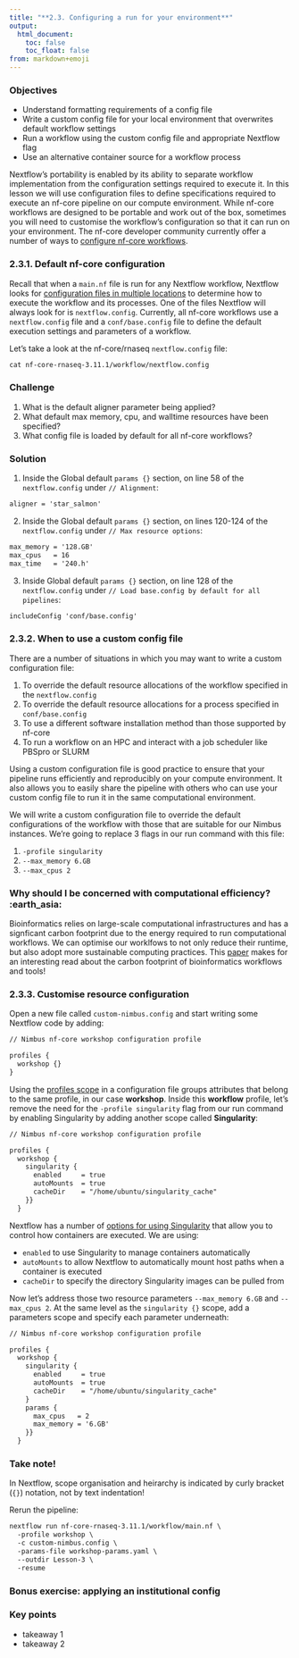 ```yaml
---
title: "**2.3. Configuring a run for your environment**"
output:
  html_document:
    toc: false
    toc_float: false
from: markdown+emoji
---
```


::: callout-tip
### Objectives{.unlisted}

- Understand formatting requirements of a config file 
- Write a custom config file for your local environment that overwrites default workflow settings 
- Run a workflow using the custom config file and appropriate Nextflow flag 
- Use an alternative container source for a workflow process  
:::

Nextflow's portability is enabled by its ability to separate workflow implementation from the configuration settings required to execute it. In this lesson we will use configuration files to define specifications required to execute an nf-core pipeline on our compute environment. While nf-core workflows are designed to be portable and work out of the box, sometimes you will need to customise the workflow's configuration so that it can run on your environment. The nf-core developer community currently offer a number of ways to [configure nf-core workflows](https://nf-co.re/usage/configuration). 

### **2.3.1. Default nf-core configuration**

Recall that when a `main.nf` file is run for any Nextflow workflow, Nextflow looks for [configuration files in multiple locations](https://www.nextflow.io/docs/latest/config.html#configuration-file) to determine how to execute the workflow and its processes. One of the files Nextflow will always look for is `nextflow.config`. Currently, all nf-core workflows use a `nextflow.config` file and a `conf/base.config` file to define the default execution settings and parameters of a workflow.  

Let's take a look at the nf-core/rnaseq `nextflow.config` file:

```default
cat nf-core-rnaseq-3.11.1/workflow/nextflow.config
```

::: callout-tip
### **Challenge**{.unlisted}

1. What is the default aligner parameter being applied? 
2. What default max memory, cpu, and walltime resources have been specified?
3. What config file is loaded by default for all nf-core workflows? 
:::

::: {.callout-caution collapse="true"}
### Solution

1. Inside the Global default `params {}` section, on line 58 of the `nextflow.config` under `// Alignment`:
```default
aligner = 'star_salmon'
```

2. Inside the Global default `params {}` section, on lines 120-124 of the `nextflow.config` under `// Max resource options`:
```default
max_memory = '128.GB'
max_cpus   = 16
max_time   = '240.h'
```

3. Inside Global default `params {}` section, on line 128 of the `nextflow.config` under `// Load base.config by default for all pipelines`:
```default
includeConfig 'conf/base.config'
```
:::

### **2.3.2. When to use a custom config file**

There are a number of situations in which you may want to write a custom configuration file:

1. To override the default resource allocations of the workflow specified in the `nextflow.config` 
2. To override the default resource allocations for a process specified in `conf/base.config`
3. To use a different software installation method than those supported by nf-core 
4. To run a workflow on an HPC and interact with a job scheduler like PBSpro or SLURM 

Using a custom configuration file is good practice to ensure that your pipeline runs efficiently and reproducibly on your compute environment. It also allows you to easily share the pipeline with others who can use your custom config file to run it in the same computational environment. 

We will write a custom configuration file to override the default configurations of the workflow with those that are suitable for our Nimbus instances. We're going to replace 3 flags in our run command with this file:

1. `-profile singularity`
2.  `--max_memory 6.GB`
3. `--max_cpus 2`

::: {.callout-note}
### **Why should I be concerned with computational efficiency?** :earth_asia: 

Bioinformatics relies on large-scale computational infrastructures and has a signficant carbon footprint due to the energy required to run computational workflows. We can optimise our worklfows to not only reduce their runtime, but also adopt more sustainable computing practices. This [paper](https://academic.oup.com/mbe/article/39/3/msac034/6526403) makes for an interesting read about the carbon footprint of bioinformatics workflows and tools!
:::

### **2.3.3. Customise resource configuration**

Open a new file called `custom-nimbus.config` and start writing some Nextflow code by adding: 

```default
// Nimbus nf-core workshop configuration profile

profiles {
  workshop {}
}
```
Using the [profiles scope](https://www.nextflow.io/docs/latest/config.html?highlight=scope#config-profiles) in a configuration file groups attributes that belong to the same profile, in our case **workshop**. Inside this **workflow** profile, let's remove the need for the `-profile singularity` flag from our run command by enabling Singularity by adding another scope called **Singularity**:

```default
// Nimbus nf-core workshop configuration profile

profiles {
  workshop {
    singularity {
      enabled     = true
      autoMounts  = true
      cacheDir    = "/home/ubuntu/singularity_cache"
    }}
  }
```

Nextflow has a number of [options for using Singularity](https://www.nextflow.io/docs/latest/config.html?highlight=singularity#scope-singularity) that allow you to control how containers are executed. We are using:

* `enabled` to use Singularity to manage containers automatically 
* `autoMounts` to allow Nextflow to automatically mount host paths when a container is executed
* `cacheDir` to specify the directory Singularity images can be pulled from 

Now let's address those two resource parameters `--max_memory 6.GB` and `--max_cpus 2`. At the same level as the `singularity {}` scope, add a parameters scope and specify each parameter underneath: 

```default
// Nimbus nf-core workshop configuration profile

profiles {
  workshop {
    singularity {
      enabled     = true
      autoMounts  = true
      cacheDir    = "/home/ubuntu/singularity_cache"
    }
    params {
      max_cpus   = 2
      max_memory = '6.GB'      
    }}
  }
```

::: {.callout-tip}
### Take note!
In Nextflow, scope organisation and heirarchy is indicated by curly bracket (`{}`) notation, not by text indentation!
:::

Rerun the pipeline:

```default
nextflow run nf-core-rnaseq-3.11.1/workflow/main.nf \
  -profile workshop \
  -c custom-nimbus.config \
  -params-file workshop-params.yaml \
  --outdir Lesson-3 \
  -resume
```

::: {.callout-tip collapse="true"}
### **Bonus exercise: applying an institutional config**

:::

::: {.callout-note}
### **Key points**
- takeaway 1
- takeaway 2
:::